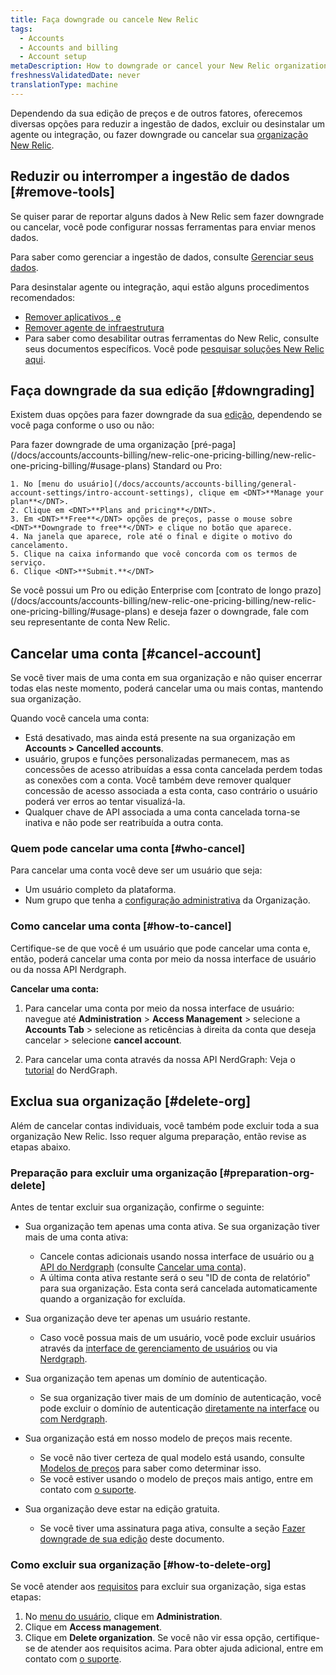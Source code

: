```yaml
---
title: Faça downgrade ou cancele New Relic
tags:
  - Accounts
  - Accounts and billing
  - Account setup
metaDescription: How to downgrade or cancel your New Relic organization.
freshnessValidatedDate: never
translationType: machine
---
```


Dependendo da sua edição de preços e de outros fatores, oferecemos diversas opções para reduzir a ingestão de dados, excluir ou desinstalar um agente ou integração, ou fazer downgrade ou cancelar sua [organização New Relic](/docs/accounts/accounts-billing/new-relic-one-pricing-users/new-relic-account-structure).

## Reduzir ou interromper a ingestão de dados [#remove-tools]

Se quiser parar de reportar alguns dados à New Relic sem fazer downgrade ou cancelar, você pode configurar nossas ferramentas para enviar menos dados.

Para saber como gerenciar a ingestão de dados, consulte [Gerenciar seus dados](/docs/telemetry-data-platform/get-data-new-relic/manage-data/manage-your-data).

Para desinstalar agente ou integração, aqui estão alguns procedimentos recomendados:

* [Remover aplicativos <InlinePopover type="apm" />, <InlinePopover type="browser" />e<InlinePopover type="mobile" />](/docs/apm/new-relic-apm/maintenance/remove-applications-new-relic/)
* [Remover agente de infraestrutura](/docs/infrastructure/install-infrastructure-agent/update-or-uninstall/uninstall-infrastructure-agent/)
* Para saber como desabilitar outras ferramentas do New Relic, consulte seus documentos específicos. Você pode [pesquisar soluções New Relic aqui](https://newrelic.com/instant-observability/).

## Faça downgrade da sua edição [#downgrading]

Existem duas opções para fazer downgrade da sua [edição](https://newrelic.com/pricing), dependendo se você paga conforme o uso ou não:

<CollapserGroup>
  <Collapser id="payg-downgrade" title="Organização pré-paga">
    Para fazer downgrade de uma organização [pré-paga](/docs/accounts/accounts-billing/new-relic-one-pricing-billing/new-relic-one-pricing-billing/#usage-plans) Standard ou Pro:

    1. No [menu do usuário](/docs/accounts/accounts-billing/general-account-settings/intro-account-settings), clique em <DNT>**Manage your plan**</DNT>.
    2. Clique em <DNT>**Plans and pricing**</DNT>.
    3. Em <DNT>**Free**</DNT> opções de preços, passe o mouse sobre <DNT>**Downgrade to free**</DNT> e clique no botão que aparece.
    4. Na janela que aparece, role até o final e digite o motivo do cancelamento.
    5. Clique na caixa informando que você concorda com os termos de serviço.
    6. Clique <DNT>**Submit.**</DNT>
  </Collapser>

  <Collapser id="contract-downgrade" title="Organização com contratos">
    Se você possui um Pro ou edição Enterprise com [contrato de longo prazo](/docs/accounts/accounts-billing/new-relic-one-pricing-billing/new-relic-one-pricing-billing/#usage-plans) e deseja fazer o downgrade, fale com seu representante de conta New Relic.
  </Collapser>
</CollapserGroup>

## Cancelar uma conta [#cancel-account]

Se você tiver mais de uma conta em sua organização e não quiser encerrar todas elas neste momento, poderá cancelar uma ou mais contas, mantendo sua organização.

Quando você cancela uma conta:

* Está desativado, mas ainda está presente na sua organização em **Accounts &gt; Cancelled accounts**.
* usuário, grupos e funções personalizadas permanecem, mas as concessões de acesso atribuídas a essa conta cancelada perdem todas as conexões com a conta. Você também deve remover qualquer concessão de acesso associada a esta conta, caso contrário o usuário poderá ver erros ao tentar visualizá-la.
* Qualquer chave de API associada a uma conta cancelada torna-se inativa e não pode ser reatribuída a outra conta.

### Quem pode cancelar uma conta [#who-cancel]

Para cancelar uma conta você deve ser um usuário que seja:

* Um usuário completo da plataforma.
* Num grupo que tenha a [configuração administrativa](/docs/accounts/accounts-billing/new-relic-one-user-management/user-management-concepts/#admin-settings) da Organização.

### Como cancelar uma conta [#how-to-cancel]

Certifique-se de que você é um usuário que pode cancelar uma conta e, então, poderá cancelar uma conta por meio da nossa interface de usuário ou da nossa API Nerdgraph.

**Cancelar uma conta:**

1. Para cancelar uma conta por meio da nossa interface de usuário: navegue até **Administration** &gt; **Access Management** &gt; selecione a **Accounts Tab** &gt; selecione as reticências à direita da conta que deseja cancelar &gt; selecione **cancel account**.

2. Para cancelar uma conta através da nossa API NerdGraph: Veja o [tutorial](/docs/apis/nerdgraph/examples/manage-accounts-nerdgraph) do NerdGraph.

## Exclua sua organização [#delete-org]

Além de cancelar contas individuais, você também pode excluir toda a sua organização New Relic. Isso requer alguma preparação, então revise as etapas abaixo.

### Preparação para excluir uma organização [#preparation-org-delete]

Antes de tentar excluir sua organização, confirme o seguinte:

* Sua organização tem apenas uma conta ativa. Se sua organização tiver mais de uma conta ativa:

  * Cancele contas adicionais usando nossa interface de usuário ou [a API do Nerdgraph](/docs/apis/nerdgraph/examples/manage-accounts-nerdgraph) (consulte [Cancelar uma conta](#cancel-account)).
  * A última conta ativa restante será o seu &quot;ID de conta de relatório&quot; para sua organização. Esta conta será cancelada automaticamente quando a organização for excluída.

* Sua organização deve ter apenas um usuário restante.
  * Caso você possua mais de um usuário, você pode excluir usuários através da [interface de gerenciamento de usuários](/docs/accounts/accounts-billing/new-relic-one-user-management/user-management-ui-and-tasks/#delete-users) ou via [Nerdgraph](/docs/apis/nerdgraph/examples/nerdgraph-manage-users/#delete-users).

* Sua organização tem apenas um domínio de autenticação.
  * Se sua organização tiver mais de um domínio de autenticação, você pode excluir o domínio de autenticação [diretamente na interface](https://forum.newrelic.com/s/hubtopic/aAXPh0000006Wd7OAE/delete-authentication-domains) ou [com Nerdgraph](https://forum.newrelic.com/s/hubtopic/aAXPh000000664LOAQ/api-endpoint-to-delete-authentication-domains).

* Sua organização está em nosso modelo de preços mais recente.

  * Se você não tiver certeza de qual modelo está usando, consulte [Modelos de preços](/docs/accounts/original-accounts-billing/original-product-based-pricing/overview-pricing-models/#determine-pricing) para saber como determinar isso.
  * Se você estiver usando o modelo de preços mais antigo, entre em contato com [o suporte](/docs/using-new-relic/welcome-new-relic/get-started/find-help-use-support-portal).

* Sua organização deve estar na edição gratuita.
  * Se você tiver uma assinatura paga ativa, consulte a seção [Fazer downgrade de sua edição](#downgrading) deste documento.

### Como excluir sua organização [#how-to-delete-org]

Se você atender aos [requisitos](#delete-org) para excluir sua organização, siga estas etapas:

1. No [menu do usuário](/docs/accounts/accounts-billing/general-account-settings/intro-account-settings), clique em <DNT>**Administration**</DNT>.
2. Clique em <DNT>**Access management**</DNT>.
3. Clique em <DNT>**Delete organization**</DNT>. Se você não vir essa opção, certifique-se de atender aos requisitos acima. Para obter ajuda adicional, entre em contato com [o suporte](/docs/using-new-relic/welcome-new-relic/get-started/find-help-use-support-portal).